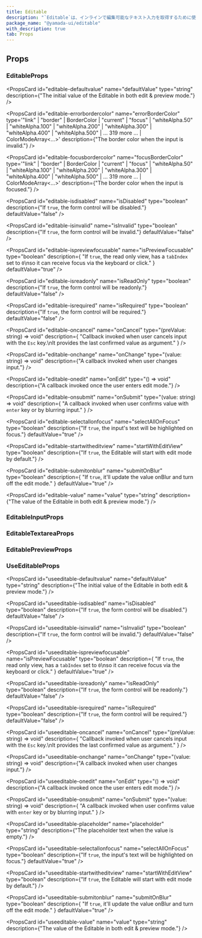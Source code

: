 ```yaml
---
title: Editable
description: "`Editable`は、インラインで編集可能なテキスト入力を取得するために使用されるコンポーネントです。"
package_name: "@yamada-ui/editable"
with_description: true
tab: Props
---
```


## Props

### EditableProps

<PropsCard
  id="editable-defaultvalue"
  name="defaultValue"
  type="string"
  description={"The initial value of the Editable in both edit & preview mode."}
/>

<PropsCard
  id="editable-errorbordercolor"
  name="errorBorderColor"
  type='"link" | "border" | BorderColor | "current" | "focus" | "whiteAlpha.50" | "whiteAlpha.100" | "whiteAlpha.200" | "whiteAlpha.300" | "whiteAlpha.400" | "whiteAlpha.500" | ... 319 more ... | ColorModeArray<...>'
  description={"The border color when the input is invalid."}
/>

<PropsCard
  id="editable-focusbordercolor"
  name="focusBorderColor"
  type='"link" | "border" | BorderColor | "current" | "focus" | "whiteAlpha.50" | "whiteAlpha.100" | "whiteAlpha.200" | "whiteAlpha.300" | "whiteAlpha.400" | "whiteAlpha.500" | ... 319 more ... | ColorModeArray<...>'
  description={"The border color when the input is focused."}
/>

<PropsCard
  id="editable-isdisabled"
  name="isDisabled"
  type="boolean"
  description={"If `true`, the form control will be disabled."}
  defaultValue="false"
/>

<PropsCard
  id="editable-isinvalid"
  name="isInvalid"
  type="boolean"
  description={"If `true`, the form control will be invalid."}
  defaultValue="false"
/>

<PropsCard
  id="editable-ispreviewfocusable"
  name="isPreviewFocusable"
  type="boolean"
  description={
    "If `true`, the read only view, has a `tabIndex` set to `0`\nso it can receive focus via the keyboard or click."
  }
  defaultValue="true"
/>

<PropsCard
  id="editable-isreadonly"
  name="isReadOnly"
  type="boolean"
  description={"If `true`, the form control will be readonly."}
  defaultValue="false"
/>

<PropsCard
  id="editable-isrequired"
  name="isRequired"
  type="boolean"
  description={"If `true`, the form control will be required."}
  defaultValue="false"
/>

<PropsCard
  id="editable-oncancel"
  name="onCancel"
  type="(preValue: string) => void"
  description={
    "Callback invoked when user cancels input with the `Esc` key.\nIt provides the last confirmed value as argument."
  }
/>

<PropsCard
  id="editable-onchange"
  name="onChange"
  type="(value: string) => void"
  description={"A callback invoked when user changes input."}
/>

<PropsCard
  id="editable-onedit"
  name="onEdit"
  type="() => void"
  description={"A callback invoked once the user enters edit mode."}
/>

<PropsCard
  id="editable-onsubmit"
  name="onSubmit"
  type="(value: string) => void"
  description={
    "A callback invoked when user confirms value with `enter` key or by blurring input."
  }
/>

<PropsCard
  id="editable-selectallonfocus"
  name="selectAllOnFocus"
  type="boolean"
  description={"If `true`, the input's text will be highlighted on focus."}
  defaultValue="true"
/>

<PropsCard
  id="editable-startwitheditview"
  name="startWithEditView"
  type="boolean"
  description={"If `true`, the Editable will start with edit mode by default."}
/>

<PropsCard
  id="editable-submitonblur"
  name="submitOnBlur"
  type="boolean"
  description={
    "If `true`, it'll update the value onBlur and turn off the edit mode."
  }
  defaultValue="true"
/>

<PropsCard
  id="editable-value"
  name="value"
  type="string"
  description={"The value of the Editable in both edit & preview mode."}
/>

### EditableInputProps

### EditableTextareaProps

### EditablePreviewProps

### UseEditableProps

<PropsCard
  id="useeditable-defaultvalue"
  name="defaultValue"
  type="string"
  description={"The initial value of the Editable in both edit & preview mode."}
/>

<PropsCard
  id="useeditable-isdisabled"
  name="isDisabled"
  type="boolean"
  description={"If `true`, the form control will be disabled."}
  defaultValue="false"
/>

<PropsCard
  id="useeditable-isinvalid"
  name="isInvalid"
  type="boolean"
  description={"If `true`, the form control will be invalid."}
  defaultValue="false"
/>

<PropsCard
  id="useeditable-ispreviewfocusable"
  name="isPreviewFocusable"
  type="boolean"
  description={
    "If `true`, the read only view, has a `tabIndex` set to `0`\nso it can receive focus via the keyboard or click."
  }
  defaultValue="true"
/>

<PropsCard
  id="useeditable-isreadonly"
  name="isReadOnly"
  type="boolean"
  description={"If `true`, the form control will be readonly."}
  defaultValue="false"
/>

<PropsCard
  id="useeditable-isrequired"
  name="isRequired"
  type="boolean"
  description={"If `true`, the form control will be required."}
  defaultValue="false"
/>

<PropsCard
  id="useeditable-oncancel"
  name="onCancel"
  type="(preValue: string) => void"
  description={
    "Callback invoked when user cancels input with the `Esc` key.\nIt provides the last confirmed value as argument."
  }
/>

<PropsCard
  id="useeditable-onchange"
  name="onChange"
  type="(value: string) => void"
  description={"A callback invoked when user changes input."}
/>

<PropsCard
  id="useeditable-onedit"
  name="onEdit"
  type="() => void"
  description={"A callback invoked once the user enters edit mode."}
/>

<PropsCard
  id="useeditable-onsubmit"
  name="onSubmit"
  type="(value: string) => void"
  description={
    "A callback invoked when user confirms value with `enter` key or by blurring input."
  }
/>

<PropsCard
  id="useeditable-placeholder"
  name="placeholder"
  type="string"
  description={"The placeholder text when the value is empty."}
/>

<PropsCard
  id="useeditable-selectallonfocus"
  name="selectAllOnFocus"
  type="boolean"
  description={"If `true`, the input's text will be highlighted on focus."}
  defaultValue="true"
/>

<PropsCard
  id="useeditable-startwitheditview"
  name="startWithEditView"
  type="boolean"
  description={"If `true`, the Editable will start with edit mode by default."}
/>

<PropsCard
  id="useeditable-submitonblur"
  name="submitOnBlur"
  type="boolean"
  description={
    "If `true`, it'll update the value onBlur and turn off the edit mode."
  }
  defaultValue="true"
/>

<PropsCard
  id="useeditable-value"
  name="value"
  type="string"
  description={"The value of the Editable in both edit & preview mode."}
/>
